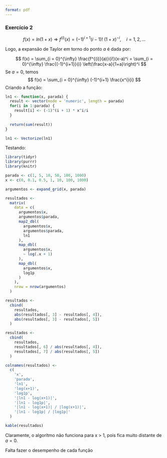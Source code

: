 ```yaml
---
format: pdf
---
```

### Exercício 2

$$
f(x) = ln(1+x) \Rightarrow f^{(i)}(x) = (-1)^{i+1}(i - 1)! \; (1 + x)^{-i}, \quad i = 1, 2, \dots
$$

Logo, a expansão de Taylor em torno do ponto $a$ é dada por:

$$
f(x) = \sum_{i = 0}^{\infty} \frac{f^{(i)}(a)}{i!}(x-a)^i = \sum_{i = 0}^{\infty} \frac{(-1)^{i+1}}{i} \left(\frac{x-a}{1+a}\right)^i
$$ Se $a = 0$, temos $$
f(x) = \sum_{i = 0}^{\infty} (-1)^{i+1} \frac{x^i}{i}
$$ Criando a função:

```r

ln1 <- function(x, parada) {
  result <- vector(mode = 'numeric', length = parada)
  for(i in 1:parada) {
    result[i] <- (-1)^(i + 1) * x^i/i
  }
  
  return(sum(result))
}

ln1 <- Vectorize(ln1)
```

Testando:

```r
library(tidyr)
library(purrr)
library(knitr)

parada <- c(1, 5, 10, 50, 100, 1000)
x <- c(0, 0.1, 0.5, 1, 10, 100, 1000)

argumentos <- expand_grid(x, parada)

resultados <-
  matrix(
    data = c(
      argumentos$x,
      argumentos$parada,
      map2_dbl(
        argumentos$x,
        argumentos$parada,
        ln1
      ),
      map_dbl(
        argumentos$x,
        ~ log(.x + 1)
      ),
      map_dbl(
        argumentos$x,
        log1p
      )
    ),
    nrow = nrow(argumentos)
  )

resultados <-
  cbind(
    resultados,
    abs(resultados[, 3] - resultados[, 4]),
    abs(resultados[, 3] - resultados[, 5])
  )

resultados <-
  cbind(
    resultados,
    resultados[, 6] / abs(resultados[, 4]),
    resultados[, 7] / abs(resultados[, 5])
  )

colnames(resultados) <- 
  c(
    'x',
    'parada',
    'ln1',
    'log(x+1)',
    'log1p',
    '|ln1 - log(x+1)|',
    '|ln1 - log1p|',
    '|ln1 - log(x+1)| / |log(x+1)|',
    '|ln1 - log1p| / |log1p|'
  )

kable(resultados)
```

Claramente, o algorítmo não funciona para x \> 1, pois fica muito distante de $a = 0$.

Falta fazer o desempenho de cada função
